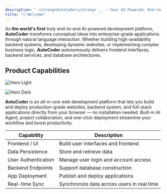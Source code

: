 ```yaml
---
description: " <strong>AutoCoder</strong> __ – Your AI-Powered, End-to-End Software Development Platform."
title: "👋 Welcome"
---
```


As **the world's first** truly end-to-end AI-powered development platform, **AutoCoder** transforms conceptual ideas into enterprise-grade applications through natural language interaction. Whether building high-availability backend systems, developing dynamic websites, or implementing complex business logic, **AutoCoder** autonomously delivers frontend interfaces, backend services, and database architectures.

## **Product Capabilities**

<img
  className="mint-block dark:mint-hidden rounded-2xl"
  src="/home.jpeg"
  alt="Hero Light"
  title=""
/>

<img
  className="hidden dark:block"
  src="/微信图片_20250327003833.png"
  alt="Hero Dark"
/>

**AotuCoder** is an all-in-one web development platform that lets you build and deploy production-grade websites, backend system, and full-stack applications directly from your browser — no installation needed. Built-in AI Agent, project collaboration, and one-click deployment streamline your workflow and boost productivity.

| **Capability**      | **Description**                            |
| ------------------- | ------------------------------------------ |
| Frontend / UI       | Build user interfaces and frontend         |
| Data Persistence    | Store and retrieve data                    |
| User Authentication | Manage user login and account access       |
| Backend Endpoints   | Support database construction              |
| App Deployment      | Publish and deploy applications            |
| Real-time Sync      | Synchronize data across users in real time |